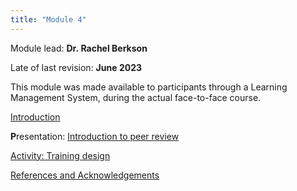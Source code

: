 ```yaml
---
title: "Module 4"
---
```


Module lead: **Dr. Rachel Berkson**

Late of last revision: **June 2023**

This module was made available to participants through a Learning Management System, during the actual face-to-face course.

[Introduction](module4_introduction.qmd)

**P**resentation: [Introduction to peer review](module4_presentation.qmd)

[Activity: Training design](module4_activity.qmd)

[References and Acknowledgements](module4_references.qmd)
